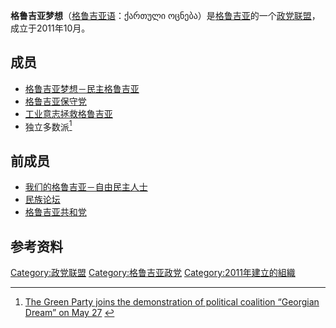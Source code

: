 '''格鲁吉亚梦想'''（[[格鲁吉亚语|格鲁吉亚语]]：ქართული ოცნება）是[[格鲁吉亚|格鲁吉亚]]的一个[[政党联盟|政党联盟]]，成立于2011年10月。

==成员==
* [[格鲁吉亚梦想－民主格鲁吉亚|格鲁吉亚梦想－民主格鲁吉亚]]
* [[格鲁吉亚保守党|格鲁吉亚保守党]]
* [[工业意志拯救格鲁吉亚|工业意志拯救格鲁吉亚]]
* 独立多数派<ref>[http://www.greensparty.ge/en/index.php?content=newsview&id=285 The Green Party joins the demonstration of political coalition “Georgian Dream” on May 27] {{webarchive|url=https://web.archive.org/web/20140112133406/http://www.greensparty.ge/en/index.php?content=newsview&id=285 |date=2014-01-12 }}</ref>

==前成员==
* [[自由民主人士|我们的格鲁吉亚－自由民主人士]]
* [[民族论坛|民族论坛]]
* [[格鲁吉亚共和党|格鲁吉亚共和党]]

==参考资料==
{{reflist}}

{{格鲁吉亚政党}}
[[Category:政党联盟|Category:政党联盟]]
[[Category:格鲁吉亚政党|Category:格鲁吉亚政党]]
[[Category:2011年建立的組織|Category:2011年建立的組織]]